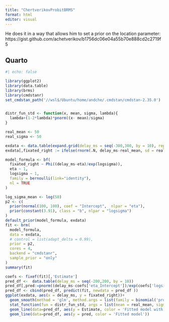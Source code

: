 ```yaml
---
title: "ChertverikovProbitBRMS"
format: html
editor: visual
---
```


He does it in a way that allows him to set a prior on the location parameter: https://gist.github.com/achetverikov/b1756dc06e04a55b70e888cd2c2719f5

## Quarto

```r
#| echo: false

library(ggplot2)
library(data.table)
library(brms)
library(cmdstanr)
set_cmdstan_path('//wsl$/Ubuntu/home/andche/.cmdstan/cmdstan-2.35.0')


distr_fun_std <- function(x, mean, sigma, lambda){
  lambda+(1-2*lambda)*pnorm((x- mean)/sigma)
}

real_mean <- 50
real_sigma <- 50

exdata <- data.table(expand.grid(delay_ms = seq(-300,300, by = 10), repl_i = 1:100))
exdata[,fixated_right := ifelse(rnorm(.N, delay_ms-real_mean, sd = real_sigma)>0, 1, 0), by = delay_ms]

model_formula <- bf(
  fixated_right ~ Phi((delay_ms-eta)/exp(logsigma)),
  eta ~ 1,
  logsigma ~ 1,
  family = bernoulli(link="identity"),
  nl = TRUE
)

log_sigma_mean <- log(50)
p2 <- c(
  prior(normal(100, 100), coef = "Intercept",  nlpar = "eta"),
  prior(constant(3.91), class = "b", nlpar = "logsigma")
)
default_prior(model_formula, exdata)
fit <- brm(
  model_formula,
  data = exdata, 
  # control = list(adapt_delta = 0.99),
  prior = p2,
  cores = 4,
  backend = "cmdstanr",
  sample_prior = "only"
)
summary(fit)

coefs <- fixef(fit)[,'Estimate']
pred_df <-  data.table(delay_ms = seq(-200,200, by = 10))
pred_df[,pred:=pnorm((delay_ms-coefs['eta_Intercept'])/exp(coefs['logsigma_Intercept']))]
pred_df <- cbind(pred_df, predict(fit, newdata = pred_df ))
ggplot(exdata, aes(x = delay_ms, y = fixated_right))+
  geom_smooth(method = 'glm', method.args = list(family = binomial('probit')), aes(color = 'Data'), se = F)+
  stat_function(fun = distr_fun_std, args = list(mean = real_mean, sigma = real_sigma, lambda = 0), aes(color = 'Generative model'))+
  geom_line(data=pred_df, aes(y = Estimate, color = 'Fitted model with uncertainty'))+
  geom_line(data=pred_df, aes(y = pred, color = 'Fitted model'))
```


